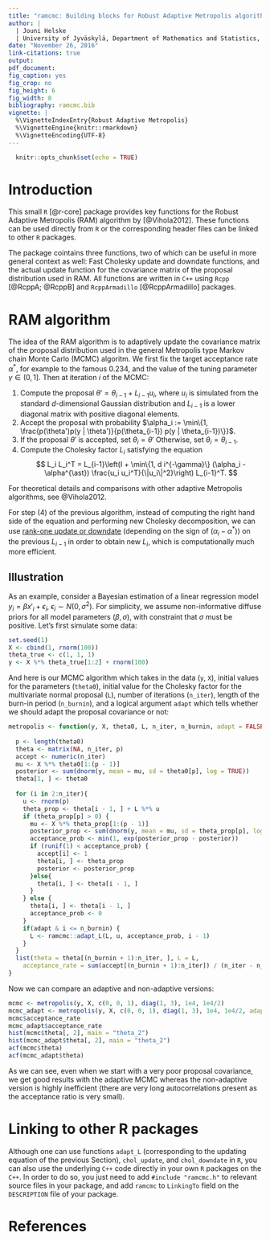 ```yaml
---
title: "ramcmc: Building blocks for Robust Adaptive Metropolis algorithm"
author: |
  | Jouni Helske
  | University of Jyväskylä, Department of Mathematics and Statistics, Finland
date: "November 26, 2016"
link-citations: true
output: 
pdf_document:
fig_caption: yes
fig_crop: no
fig_height: 6
fig_width: 8
bibliography: ramcmc.bib
vignette: |
  %\VignetteIndexEntry{Robust Adaptive Metropolis}
  %\VignetteEngine{knitr::rmarkdown}
  %\VignetteEncoding{UTF-8}
---
```

  
```r
  knitr::opts_chunk$set(echo = TRUE)
```

# Introduction

This small `R` [@r-core] package provides key functions for the Robust Adaptive Metropolis (RAM) algorithm by [@Vihola2012]. These functions can be used directly from `R` or the corresponding header files can be linked to other `R` packages.

The package cointains three functions, two of which can be useful in more general context as well: Fast Cholesky update and downdate functions, and the actual update function for the covariance matrix of the proposal distribution used in RAM. All functions are written in `C++` using `Rcpp` [@RcppA; @RcppB] and `RcppArmadillo` [@RcppArmadillo] packages.

# RAM algorithm

The idea of the RAM algorithm is to adaptively update the covariance matrix of the proposal distribution used in the general Metropolis type Markov chain Monte Carlo (MCMC) algoritm. We first fix the target acceptance rate $\alpha^{\ast}$, for example to the famous 0.234, and the value of the tuning parameter $\gamma \in (0,1]$. Then at iteration $i$ of the MCMC:

(1) Compute the proposal $\theta' = \theta_{i-1} + L_{i-1} u_i$, where $u_i$ is simulated from the standard $d$-dimensional Gaussian distribution and $L_{i-1}$ is a lower diagonal matrix with positive diagonal elements. 
(2) Accept the proposal with probability $\alpha_i := \min\{1, \frac{p(\theta')p(y | \theta')}{p(\theta_{i-1}) p(y | \theta_{i-1})\}}$.
(3) If the proposal $\theta'$ is accepted, set $\theta_i = \theta'$ Otherwise, set $\theta_i = \theta_{i-1}$.
(4) Compute the Cholesky factor $L_i$ satisfying the equation
$$
L_i L_i^T = L_{i-1}\left(I + \min\{1, d i^{-\gamma}\} (\alpha_i - \alpha^{\ast}) \frac{u_i u_i^T}{\|u_i\|^2}\right) L_{i-1}^T.
$$

For theoretical details and comparisons with other adaptive Metropolis algorithms, see @Vihola2012.

For step (4) of the previous algorithm, instead of computing the right hand side of the equation and performing new Cholesky decomposition, we can use [rank-one update or downdate](https://en.wikipedia.org/wiki/Cholesky_decomposition#Updating_the_decomposition) (depending on the sign of $(\alpha_i - \alpha^{\ast})$) on the previous $L_{i-1}$ in order to obtain new $L_i$, which is computationally much more efficient.

## Illustration

As an example, consider a Bayesian estimation of a linear regression model $y_i = \beta x'_i + \epsilon_i$, $\epsilon_i \sim N(0, \sigma^2)$.  For simplicity, we assume non-informative diffuse priors for all model parameters $(\beta, \sigma)$, with constraint that $\sigma$ must be positive. Let's first simulate some data:

```r

set.seed(1)
X <- cbind(1, rnorm(100))
theta_true <- c(1, 1, 1)
y <- X %*% theta_true[1:2] + rnorm(100)

```

And here is our MCMC algorithm which takes in the data (`y`, `X`), initial values for the parameters (`theta0`), initial value for the Cholesky factor for the multivariate normal proposal (`L`), number of iterations (`n_iter`), length of the burn-in period (`n_burnin`), and a logical argument `adapt` which tells whether we should adapt the proposal covariance or not:

```r
metropolis <- function(y, X, theta0, L, n_iter, n_burnin, adapt = FALSE) {
  
  p <- length(theta0)
  theta <- matrix(NA, n_iter, p)
  accept <- numeric(n_iter)
  mu <- X %*% theta0[1:(p - 1)]
  posterior <- sum(dnorm(y, mean = mu, sd = theta0[p], log = TRUE))
  theta[1, ] <- theta0
  
  for (i in 2:n_iter){
    u <- rnorm(p)
    theta_prop <- theta[i - 1, ] + L %*% u
    if (theta_prop[p] > 0) {
      mu <- X %*% theta_prop[1:(p - 1)]
      posterior_prop <- sum(dnorm(y, mean = mu, sd = theta_prop[p], log = TRUE))
      acceptance_prob <- min(1, exp(posterior_prop - posterior))
      if (runif(1) < acceptance_prob) {
        accept[i] <- 1
        theta[i, ] <- theta_prop
        posterior <- posterior_prop
      }else{
        theta[i, ] <- theta[i - 1, ]
      }
    } else {
      theta[i, ] <- theta[i - 1, ]
      acceptance_prob <- 0
    }
    if(adapt & i <= n_burnin) {
      L <- ramcmc::adapt_L(L, u, acceptance_prob, i - 1)
    }
  }
  list(theta = theta[(n_burnin + 1):n_iter, ], L = L,
    acceptance_rate = sum(accept[(n_burnin + 1):n_iter]) / (n_iter - n_burnin))
}
```

Now we can compare an adaptive and non-adaptive versions:
```r
mcmc <- metropolis(y, X, c(0, 0, 1), diag(1, 3), 1e4, 1e4/2)
mcmc_adapt <- metropolis(y, X, c(0, 0, 1), diag(1, 3), 1e4, 1e4/2, adapt = TRUE)
mcmc$acceptance_rate
mcmc_adapt$acceptance_rate
hist(mcmc$theta[, 2], main = "theta_2")
hist(mcmc_adapt$theta[, 2], main = "theta_2")
acf(mcmc$theta)
acf(mcmc_adapt$theta)
```

As we can see, even when we start with a very poor proposal covariance, we get good results with the adaptive MCMC whereas the non-adaptive version is highly inefficient (there are very long autocorrelations present as the acceptance ratio is very small).


# Linking to other R packages

Although one can use functions `adapt_L` (corresponding to the updating equation of the previous Section), `chol_update`, and `chol_downdate` in `R`, you can also use the underlying `C++` code directly in your own `R` packages on the `C++`. In order to do so, you just need to add `#include "ramcmc.h"` to relevant source files in your package, and add `ramcmc` to `LinkingTo` field on the `DESCRIPTION` file of your package.


# References
